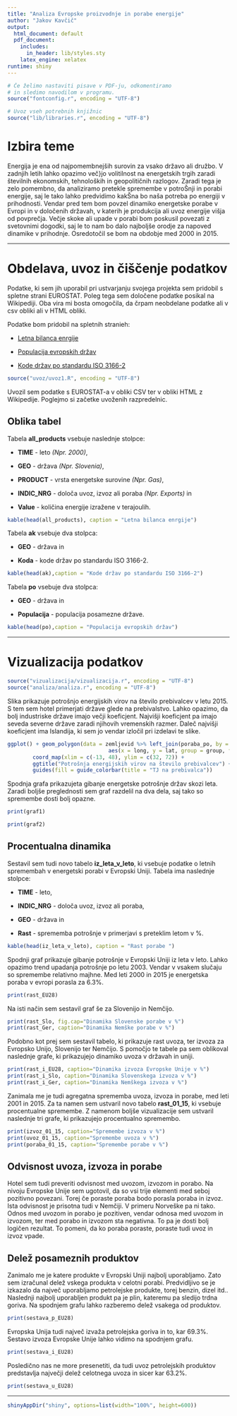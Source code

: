 ```yaml
---
title: "Analiza Evropske proizvodnje in porabe energije"
author: "Jakov Kavčič"
output:
  html_document: default
  pdf_document:
    includes:
      in_header: lib/styles.sty
    latex_engine: xelatex
runtime: shiny
---
```


```r
# Če želimo nastaviti pisave v PDF-ju, odkomentiramo
# in sledimo navodilom v programu.
source("fontconfig.r", encoding = "UTF-8")

# Uvoz vseh potrebnih knjižnic
source("lib/libraries.r", encoding = "UTF-8")
```

# Izbira teme

Energija je ena od najpomembnejših surovin za vsako državo ali družbo. V zadnjih letih lahko opazimo več}jo volitilnost na energetskih trgih zaradi številnih ekonomskih, tehnoloških in geopolitičnih razlogov. Zaradi tega je zelo pomembno, da analiziramo pretekle spremembe v potroŠnji in porabi energije, saj le tako lahko predvidimo kakŠna bo naša potreba po energiji v prihodnosti. Vendar pred tem bom povzel dinamiko energetske porabe v Evropi in v določenih državah, v katerih je produkcija ali uvoz energije višja od povprečja. Večje skoke ali upade v porabi bom poskusil povezati z svetovnimi dogodki, saj le to nam bo dalo najboljše orodje za napoved dinamike v prihodnje. Osredotočil se bom na obdobje med 2000 in 2015. 

***

# Obdelava, uvoz in čiščenje podatkov

Podatke, ki sem jih uporabil pri ustvarjanju svojega projekta sem pridobil s spletne strani EUROSTAT. Poleg tega sem določene podatke posikal na Wikipediji. Oba vira mi bosta omogočila, da črpam neobdelane podatke ali v csv obliki ali v HTML obliki. 

Podatke bom pridobil na spletnih stranieh:

- [Letna bilanca enrgije](http://appsso.eurostat.ec.europa.eu/nui/show.do?query=BOOKMARK_DS-465368_QID_-1E68FBF1_UID_-3F171EB0&layout=TIME,C,X,0;GEO,L,Y,0;UNIT,L,Z,0;PRODUCT,L,Z,1;INDIC_NRG,L,Z,2;INDICATORS,C,Z,3;&zSelection=DS-465368PRODUCT,0000;DS-465368UNIT,KTOE;DS-465368INDIC_NRG,B_100900;DS-465368INDICATORS,OBS_FLAG;&rankName1=UNIT_1_2_-1_2&rankName2=INDICATORS_1_2_-1_2&rankName3=PRODUCT_1_2_-1_2&rankName4=INDIC-NRG_1_2_-1_2&rankName5=TIME_1_0_0_0&rankName6=GEO_1_2_0_1&sortC=ASC_-1_FIRST&rStp=&cStp=&rDCh=&cDCh=&rDM=true&cDM=true&footnes=false&empty=false&wai=false&time_mode=ROLLING&time_most_recent=false&lang=EN&cfo=%23%23%23%2C%23%23%23.%23%23%23)

- [Populacija evropskih držav](https://en.wikipedia.org/wiki/Demographics_of_Europe)

- [Kode držav po standardu ISO 3166-2](https://en.wikipedia.org/wiki/ISO_3166-2)

```r
source("uvoz/uvoz1.R", encoding = "UTF-8")
```

Uvozil sem podatke s EUROSTAT-a v obliki CSV ter v obliki HTML z Wikipedije. Poglejmo si začetke uvoženih razpredelnic.

## Oblika tabel

Tabela **all_products** vsebuje naslednje stolpce:

- **TIME** - leto *(Npr. 2000)*,

- **GEO** - država *(Npr. Slovenia)*,

- **PRODUCT** - vrsta energetske surovine *(Npr. Gas)*,

- **INDIC_NRG** - določa uvoz, izvoz ali poraba *(Npr. Exports)* in

- **Value** - količina energije izražene v terajoulih.

```r
kable(head(all_products), caption = "Letna bilanca enrgije")
```

Tabela **ak** vsebuje dva stolpca:

- **GEO** - država in

- **Koda** - kode držav po standardu ISO 3166-2.

```r
kable(head(ak),caption = "Kode držav po standardu ISO 3166-2")
```

Tabela **po** vsebuje dva stolpca:

- **GEO** - država in

- **Populacija** - populacija posamezne države.

```r
kable(head(po),caption = "Populacija evropskih držav")
```

***

# Vizualizacija podatkov

```r
source("vizualizacija/vizualizacija.r", encoding = "UTF-8")
source("analiza/analiza.r", encoding = "UTF-8")
```

Slika \ref{fig:zemljevid} prikazuje potrošnjo energijskih virov na število prebivalcev v letu 2015. S tem sem hotel primerjati države glede na prebivalstvo. Lahko opazimo, da bolj industriske države imajo večji koeficjent. Najvišji koeficjent pa imajo seveda severne države zaradi njihovih vremenskih razmer. Daleč najvišji koeficjent ima Islandija, ki sem jo vendar izločil pri izdelavi te slike. 

```r
ggplot() + geom_polygon(data = zemljevid %>% left_join(poraba_po, by = c("NUTS_ID" = "Koda")),
                                aes(x = long, y = lat, group = group, fill = na.prebivalca)) +
        coord_map(xlim = c(-13, 48), ylim = c(32, 72)) +
        ggtitle("Potrošnja energijskih virov na število prebivalcev") + xlab("") + ylab("") +
        guides(fill = guide_colorbar(title = "TJ na prebivalca"))
```

Spodnja grafa prikazujeta gibanje energetske potrošnje držav skozi leta. Zaradi boljše preglednosti sem graf razdelil na dva dela, saj tako so spremembe dosti bolj opazne.

```r
print(graf1)
```

```r
print(graf2)
```

## Procentualna dinamika

Sestavil sem tudi novo tabelo **iz_leta_v_leto**, ki vsebuje podatke o letnih spremembah v energetski porabi v Evropski Uniji. Tabela ima naslednje stolpce:

- **TIME** - leto,

- **INDIC_NRG** - določa uvoz, izvoz ali poraba,

- **GEO** - država in

- **Rast** - sprememba potrošnje v primerjavi s preteklim letom v %.

```r
kable(head(iz_leta_v_leto), caption = "Rast porabe ")
```

Spodnji graf prikazuje gibanje potrošnje v Evropski Uniji iz leta v leto. Lahko opazimo trend upadanja potrošnje po letu 2003. Vendar v vsakem slučaju so spremembe relativno majhne. Med leti 2000 in 2015 je energetska poraba v evropi porasla za 6.3%.

```r
print(rast_EU28)
```

Na isti način sem sestavil graf še za Slovenijo in Nemčijo.

```r
print(rast_Slo, fig.cap="Dinamika Slovenske porabe v %")
print(rast_Ger, caption="Dinamika Nemške porabe v %")
```

Podobno kot prej sem sestavil tabelo, ki prikazuje rast uvoza, ter izvoza za Evropsko Unijo, Slovenijo ter Nemčijo. S pomočjo te tabele pa sem oblikoval naslednje grafe, ki prikazujejo dinamiko uvoza v državah in uniji.

```r
print(rast_i_EU28, caption="Dinamika izvoza Evropske Unije v %")
print(rast_i_Slo, caption="Dinamika Slovenskega izvoza v %")
print(rast_i_Ger, caption="Dinamika Nemškega izvoza v %")
```

Zanimala me je tudi agregatna sprememba uvoza, izvoza in porabe, med leti 2001 in 2015. Za ta namen sem ustvaril novo tabelo **rast_01_15**, ki vsebuje procentualne spremembe. Z namenom boljše vizualizacije sem ustvaril naslednje tri grafe, ki prikazujejo procentualno spremembo.

```r
print(izvoz_01_15, caption="Spremembe izvoza v %")
print(uvoz_01_15, caption="Spremembe uvoza v %")
print(poraba_01_15, caption="Spremembe porabe v %")
```

## Odvisnost uvoza, izvoza in porabe 

Hotel sem tudi preveriti odvisnost med uvozom, izvozom in porabo. Na nivoju Evropske Unije sem ugotovil, da so vsi trije elementi med seboj pozitivno povezani. Torej če poraste poraba bodo porasla poraba in izvoz. Ista odvisnost je prisotna tudi v Nemčiji. V primeru Norveške pa ni tako. Odnos med uvozom in porabo je pozitiven, vendar odnosa med uvozom in izvozom, ter med porabo in izvozom sta negativna. To pa je dosti bolj logičen rezultat. To pomeni, da ko poraba poraste, poraste tudi uvoz in izvoz vpade. 

## Delež posameznih produktov

Zanimalo me je katere produkte v Evropski Uniji najbolj uporabljamo. Zato sem izračunal delež vskega produkta v celotni porabi. Predvidljivo se je izkazalo da največ uporabljamo petrolejske produkte, torej benzin, dizel itd.. Naslednji najbolj uporabljen produkt pa je plin, kateremu pa sledijo trdna goriva. Na spodnjem grafu lahko razberemo delež vsakega od produktov.

```r
print(sestava_p_EU28)
```

Evropska Unija tudi največ izvaža petrolejska goriva in to, kar 69.3%. Sestavo izvoza Evropske Unije lahko vidimo na spodnjem grafu.

```r
print(sestava_i_EU28)
```

Posledično nas ne more presenetiti, da tudi uvoz petrolejskih produktov predstavlja največji delež celotnega uvoza in sicer kar 63.2%.

```r
print(sestava_u_EU28)
```

***

```r
shinyAppDir("shiny", options=list(width="100%", height=600))
```
